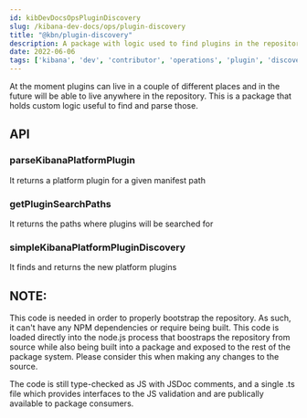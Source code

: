 ```yaml
---
id: kibDevDocsOpsPluginDiscovery
slug: /kibana-dev-docs/ops/plugin-discovery
title: "@kbn/plugin-discovery"
description: A package with logic used to find plugins in the repository
date: 2022-06-06
tags: ['kibana', 'dev', 'contributor', 'operations', 'plugin', 'discovery']
---
```


At the moment plugins can live in a couple of different places and in the future will be able 
to live anywhere in the repository. This is a package that holds custom logic useful to find and 
parse those.

## API

### parseKibanaPlatformPlugin

It returns a platform plugin for a given manifest path

### getPluginSearchPaths

It returns the paths where plugins will be searched for

### simpleKibanaPlatformPluginDiscovery

It finds and returns the new platform plugins 

## NOTE:

This code is needed in order to properly bootstrap the repository. As such, it can't have any NPM dependencies or require being built. This code is loaded directly into the node.js process that boostraps the repository from source while also being built into a package and exposed to the rest of the package system. Please consider this when making any changes to the source.

The code is still type-checked as JS with JSDoc comments, and a single .ts file which provides interfaces to the JS validation and are publically available to package consumers.